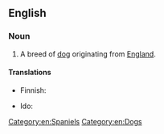 ==English==
{{wikipedia|King Charles Spaniel}}
===Noun===
{{en-noun}}

# A breed of [[dog]] originating from [[England]].

====Translations====
{{trans-top|breed of dog}}
* Finnish: {{t|fi|kingcharlesinspanieli}}
{{trans-mid}}
* Ido: {{t+|io|spanieleto}}
{{trans-bottom}}

[[Category:en:Spaniels]]
[[Category:en:Dogs]]